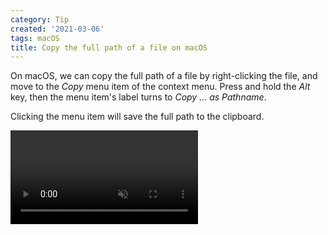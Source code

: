 ```yaml
---
category: Tip
created: '2021-03-06'
tags: macOS
title: Copy the full path of a file on macOS
---
```


On macOS, we can copy the full path of a file by right-clicking the file, and move to the _Copy_ menu item of the context menu.
Press and hold the _Alt_ key, then the menu item's label turns to _Copy ... as Pathname_.

Clicking the menu item will save the full path to the clipboard.

<video loop muted controls>
    <source src="/assets/tips/copy-path.mp4" type="video/mp4" />
</video>
